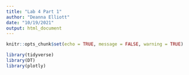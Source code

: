 ```yaml
---
title: "Lab 4 Part 1"
author: "Deanna Elliott"
date: "10/19/2021"
output: html_document
---
```


```r
knitr::opts_chunk$set(echo = TRUE, message = FALSE, warning = TRUE)

library(tidyverse)
library(DT)
library(plotly)
```


